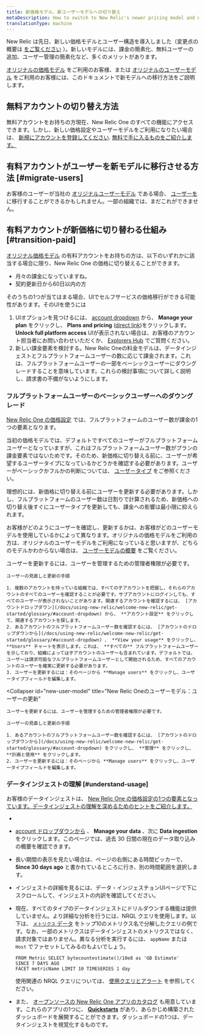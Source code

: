 ```yaml
---
title: 新価格モデル、新ユーザーモデルへの切り替え
metaDescription: How to switch to New Relic's newer pricing model and new user model.
translationType: machine
---
```


New Relic は先日、新しい価格モデルとユーザー構造を導入しました（変更点の概要は [をご覧ください](/docs/accounts/original-accounts-billing/original-product-based-pricing/overview-changes-pricing-user-model/) ）。新しいモデルには、課金の簡素化、無料ユーザーの追加、ユーザー管理の簡素化など、多くのメリットがあります。

[オリジナルの価格モデル](/docs/accounts/original-accounts-billing/original-product-based-pricing/overview-changes-pricing-user-model/#pricing-plans) をご利用のお客様、または [オリジナルのユーザーモデル](/docs/accounts/original-accounts-billing/original-product-based-pricing/overview-changes-pricing-user-model/#user-models) をご利用のお客様には、このドキュメントで新モデルへの移行方法をご説明します。

## 無料アカウントの切り替え方法

無料アカウントをお持ちの方現在、New Relic One のすべての機能にアクセスできます。しかし、新しい価格設定やユーザーモデルをご利用になりたい場合は、 [新規にアカウントを登録してください](https://newrelic.com/signup/). [無料で手に入るものをご紹介します。](/docs/accounts/accounts-billing/new-relic-one-pricing-billing/new-relic-one-pricing-billing/#free)

## 有料アカウントがユーザーを新モデルに移行させる方法 [#migrate-users]

お客様のユーザーが当社の [オリジナルユーザーモデル](#user-models) である場合、 [ユーザーを](/docs/accounts/original-accounts-billing/original-users-roles/user-migration/) に移行することができるかもしれません。一部の組織では、まだこれができません。

## 有料アカウントが新価格に切り替わる仕組み [#transition-paid]

[オリジナル価格モデル](/docs/accounts/original-accounts-billing/original-product-based-pricing/overview-changes-pricing-user-model/#user-models) の有料アカウントをお持ちの方は、以下のいずれかに該当する場合に限り、New Relic One の価格に切り替えることができます。

* 月々の課金になっていますね。
* 契約更新日から60日以内の方

そのうちの1つが当てはまる場合、UIでセルフサービスの価格移行ができる可能性があります。そのUIを使うには

1. UIオプションを見つけるには、 [account dropdown](/docs/using-new-relic/welcome-new-relic/get-started/glossary/#account-dropdown) から、 **Manage your plan** をクリックし、 **Plans and pricing** ([direct link](https://one.newrelic.com/launcher/nr1-core.settings?pane=eyJhY2NvdW50SWQiOjI0NDEyODYsIm5lcmRsZXRJZCI6ImNvbW1lcmNlLW5lcmRsZXRzLm5yLXNob3AtZW50cnkiLCJwYXRoIjoiL3BsYW5zLWFuZC1wcmljaW5nIiwibWlncmF0aW9uRWxpZ2libGUiOnRydWUsImFjY291bnROYW1lIjoiU3RyYWRvcyBMYWJzIn0=&platform%5BaccountId%5D=))をクリックします。 **Unlock full platform access** UIが表示されない場合は、お客様のアカウント担当者にお問い合わせいただくか、 [Explorers Hub](https://discuss.newrelic.com/) でご質問ください。
2. 新しい課金要素を検討する。New Relic Oneの料金モデルは、データインジェストとフルプラットフォームユーザーの数に応じて課金されます。これは、フルプラットフォームユーザーの一部をベーシックユーザーにダウングレードすることを意味しています。これらの検討事項について詳しく説明し、請求書の不備がないようにします。

### フルプラットフォームユーザーのベーシックユーザーへのダウングレード

[New Relic One の価格設定](/docs/accounts/accounts-billing/new-relic-one-pricing-billing/new-relic-one-pricing-billing/) では、フルプラットフォームのユーザー数が課金の1つの要素となります。

当初の価格モデルでは、デフォルトですべてのユーザーがフルプラットフォームユーザーとなっていますが、これはフルプラットフォームユーザー数がプランの課金要素ではないためです。そのため、新価格に切り替える前に、ユーザーが希望するユーザータイプになっているかどうかを確認する必要があります。ユーザーがベーシックかフルかの判断については、 [ユーザータイプ](/docs/accounts/accounts-billing/new-relic-one-user-management/new-relic-one-user-model-understand-user-structure/#user-type) をご参照ください。

理想的には、新価格に切り替える前にユーザーを更新する必要があります。しかし、フルプラットフォームのユーザー数は日割りで計算されるため、新価格への切り替え後すぐにユーザータイプを更新しても、課金への影響は最小限に抑えられます。

お客様がどのようにユーザーを確認し、更新するかは、お客様がどのユーザーモデルを使用しているかによって異なります。オリジナルの価格モデルをご利用の方は、オリジナルのユーザーモデルをご利用になっていると思いますが、どちらのモデルかわからない場合は、 [ユーザーモデルの概要](/docs/accounts/original-accounts-billing/original-product-based-pricing/overview-changes-pricing-user-model/#user-models) をご覧ください。

<CollapserGroup>
  <Collapser
    id="original-model"
    title="オリジナルのユーザーモデル：ユーザーの更新"
  >
    ユーザーを更新するには、ユーザーを管理するための管理者権限が必要です。

    ユーザーの見直しと更新の手順

    1. 複数のアカウントを持っている組織では、すべての子アカウントを把握し、それらのアカウントのすべてのユーザーを確認することが必要です。サブアカウントにログインしても、すべてのユーザーが表示されないことがあります。関連するアカウントを確認するには、 [アカウントドロップダウン](/docs/using-new-relic/welcome-new-relic/get-started/glossary/#account-dropdown) から、 **アカウント設定** をクリックして、関連するアカウントを探します。
    2. あるアカウントのフルプラットフォームユーザー数を確認するには、 [アカウントのドロップダウンから](/docs/using-new-relic/welcome-new-relic/get-started/glossary/#account-dropdown) 、 **View your usage** をクリックし、 **Users** チャートを表示します。これは、 **すべての** フルプラットフォームユーザーを示しており、組織によっては子アカウントのユーザーも含まれています。デフォルトでは、ユーザーは請求可能なフルプラットフォームユーザーとして開始されるため、すべてのアカウントのユーザーを確実に更新する必要があります。
    3. ユーザーを更新するには：そのページから **Manage users** をクリックし、ユーザータイプフィールドを編集します。
  </Collapser>

  <Collapser
    id="new-user-model"
    title="New Relic Oneのユーザーモデル：ユーザーの更新"
  >
    ユーザーを更新するには、ユーザーを管理するための管理者権限が必要です。

    ユーザーの見直しと更新の手順

    1. あるアカウントのフルプラットフォームユーザー数を確認するには、 [アカウントのドロップダウンから](/docs/using-new-relic/welcome-new-relic/get-started/glossary/#account-dropdown) をクリックし、 **管理** をクリックし、 **計画と使用** をクリックします。
    2. ユーザーを更新するには：そのページから **Manage users** をクリックし、ユーザータイプフィールドを編集します。
  </Collapser>
</CollapserGroup>

### データインジェストの理解 [#understand-usage]

お客様のデータインジェストは、 [New Relic One の価格設定の1つの要素となっています。データインジェストの理解を深めるためのヒントをご紹介します。](/docs/accounts/accounts-billing/new-relic-one-pricing-billing/new-relic-one-pricing-billing/)

[](/docs/accounts/accounts-billing/new-relic-one-pricing-billing/new-relic-one-pricing-billing/)

* [](/docs/accounts/accounts-billing/new-relic-one-pricing-billing/new-relic-one-pricing-billing/)

* [](/docs/accounts/accounts-billing/new-relic-one-pricing-billing/new-relic-one-pricing-billing/)[account ドロップダウンから](/docs/using-new-relic/welcome-new-relic/get-started/glossary/#account-dropdown) 、 **Manage your data** 、次に **Data ingestion** をクリックします。このページでは、過去 30 日間の現在のデータ取り込みの概要を確認できます。

* 長い期間の表示を見たい場合は、ページの右側にある時間ピッカーで、 **Since 30 days ago** と書かれているところに行き、別の時間範囲を選択します。

* インジェストの詳細を見るには、データ・インジェスチョンUIページで下にスクロールして、インジェストの内訳を確認してください。

* 現在、すべてのタイプのデータインジェストにドリルダウンする機能は提供していません。より詳細な分析を行うには、NRQL クエリを使用します。以下は、 [`メトリクス` データ](/docs/telemetry-data-platform/understand-data/new-relic-data-types/#dimensional-metrics) をトップ10のメトリクス名で分解したクエリの例です。なお、一部のメトリクスはデータインジェストのメトリクスではなく、請求対象ではありません。異なる分析を実行するには、 `appName` または `Host` でファセットしてみるのもよいでしょう。

  ```
  FROM Metric SELECT bytecountestimate()/10e8 as 'GB Estimate' 
  SINCE 7 DAYS AGO 
  FACET metricName LIMIT 10 TIMESERIES 1 day
  ```

  使用関連の NRQL クエリについては、 [使用クエリとアラート](/docs/accounts/accounts-billing/new-relic-one-pricing-users/usage-queries-alerts/) を参照してください。

* また、 [オープンソースの New Relic One アプリのカタログ](https://opensource.newrelic.com/nerdpacks/) も用意しています。これらのアプリの1つに、 [**Quickstarts**](https://opensource.newrelic.com/projects/newrelic/nr1-quickstarts) があり、あらかじめ構築されたダッシュボードを展開することができます。ダッシュボードの1つは、データインジェストを視覚化するものです。